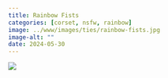 ```yaml
---
title: Rainbow Fists
categories: [corset, nsfw, rainbow]
image: ../www/images/ties/rainbow-fists.jpg
image-alt: ""
date: 2024-05-30
---
```


![](../www/images/ties/rainbow-fists.jpg)

